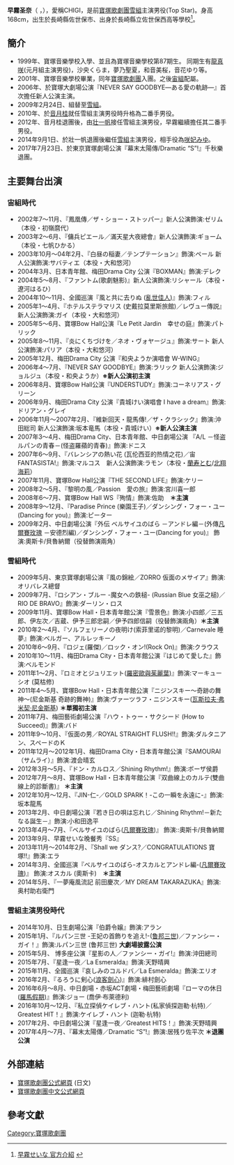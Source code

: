 {{藝人
| 姓名                    = 早霧聖奈
| 原名                    = {{lang|ja|早霧 聖奈<br/>（さぎり せいな）}}
| 羅馬拼音 = Sagiri Seina
| 出生日期                = 9月18日
| 綽號                    = CHIGI
| 職業                    = 舞台[[演員|演員]]
|類型                     = 藝人
| 出生地點                = {{JPN}}
| 教育程度                = 寶塚音樂學校
| yearsactive             = 2001-
}}
'''早霧圣奈'''（{{jpn|j=早霧せいな |hg=さぎり せいな|rm=Sagiri Seina}}
，{{bd||9月18日}}），愛稱CHIGI，是前[[寶塚歌劇團|寶塚歌劇團]][[雪組|雪組]]主演男役(Top Star)。身高168cm，出生於長崎縣佐世保市、出身於長崎縣立佐世保西高等學校<ref>[http://kageki.hankyu.co.jp/star/sagiri_seina.html 早霧せいな 官方介紹 ] {{webarchive|url=https://web.archive.org/web/20160527044847/http://kageki.hankyu.co.jp/star/sagiri_seina.html |date=2016-05-27 }}</ref>。

== 簡介 == 
*1999年、寶塚音樂學校入學、並且為寶塚音樂學校第87期生。 同期生有[[龍真咲|龍真咲]](元月組主演男役)，沙央くらま，夢乃聖夏，和音美桜，音花ゆり等。
*2001年、寶塚音樂學校畢業，同年[[寶塚歌劇團|寶塚歌劇團]]入團。之後[[宙組|宙組]]配屬。
*2006年、於寶塚大劇場公演『NEVER SAY GOODBYE―ある愛の軌跡―』首次擔任新人公演主演。
*2009年2月24日、組替至[[雪組|雪組]]。
*2010年、於[[音月桂|音月桂]]就任雪組主演男役時升格為二番手男役。
*2012年、音月桂退團後，由[[壮一帆|壮一帆]]接任雪組主演男役，早霧繼續擔任其二番手男役。
*2014年9月1日、於壯一帆退團後繼任[[雪組|雪組]]主演男役，相手役為[[咲妃みゆ|咲妃みゆ]]。
*2017年7月23日、於東京寶塚劇場公演『幕末太陽傳/Dramatic “S”!』千秋樂退團。

== 主要舞台出演 ==
===宙組時代===
*2002年7〜11月、『鳳凰傳／ザ・ショー・ストッパー』新人公演飾演:ゼリム（本役・初嶺麿代）
*2003年2〜6月、『傭兵ピエール／滿天星大夜總會』新人公演飾演:ギョーム（本役・七帆ひかる）
*2003年10月〜04年2月、『白昼の稲妻／テンプテーション』飾演:ペール 新人公演飾演:サバティエ（本役・大和悠河）
*2004年3月、日本青年館、梅田Drama City 公演『BOXMAN』飾演:デレク
*2004年5〜8月、『ファントム(歌劇魅影)』新人公演飾演:リシャール（本役・遼河はるひ）
*2004年10〜11月、全國巡演『風と共に去りぬ ([[亂世佳人|亂世佳人]])』飾演:フィル
*2005年1〜4月、『ホテルステラマリス (史戴拉莫里斯旅館)／レヴュー傳説』新人公演飾演:ガイ（本役・大和悠河）
*2005年5〜6月、寶塚Bow Hall公演『Le Petit Jardin　幸せの庭』飾演:パトリック
*2005年8〜11月、『炎にくちづけを／ネオ・ヴォヤージュ』飾演:サート 新人公演飾演:パリア（本役・大和悠河）
*2005年12月、梅田Drama City 公演『和央ようか演唱會 W-WING』
*2006年4〜7月、『NEVER SAY GOODBYE』飾演:ラリック 新人公演飾演:ジョルジュ（本役・和央ようか）'''※新人公演初主演'''
*2006年8月、寶塚Bow Hall公演『UNDERSTUDY』飾演:コーネリアス・グリーン
*2006年9月、梅田Drama City 公演『貴城けい演唱會 I have a dream』飾演:ドリアン・グレイ
*2006年11月～2007年2月、『維新回天・龍馬傳!／ザ・クラシック』飾演:沖田総司 新人公演飾演:坂本竜馬（本役・貴城けい）'''※新人公演主演'''
*2007年3～4月、梅田Drama City、日本青年館、中日劇場公演 『A/L －怪盗ルパンの青春－(怪盗羅蘋的青春)』飾演:ドニス
*2007年6～9月、『バレンシアの熱い花 (瓦伦西亚的热情之花)／宙　FANTASISTA!』飾演:マルコス　新人公演飾演:ラモン（本役・[[蘭寿とむ|蘭寿とむ]]/[[北翔海莉|北翔海莉]]）　
*2007年11月、寶塚Bow Hall公演『THE SECOND LIFE』飾演:ケリー
*2008年2〜5月、『黎明の風／Passion　愛の旅』飾演:宮川喜一郎
*2008年6〜7月、寶塚Bow Hall WS『殉情』飾演:佐助　'''＊主演'''
*2008年9～12月、『Paradise Prince (樂園王子)／ダンシング・フォー・ユー(Dancing for you)』飾演:ピーター
*2009年2月、中日劇場公演『外伝 ベルサイユのばら －アンドレ編－(外傳[[凡爾賽玫瑰|凡爾賽玫瑰]] －安德烈編)／ダンシング・フォー・ユー(Dancing for you)』 飾演:奧斯卡/貝魯納爾（役替飾演兩角）

===雪組時代===
*2009年5月、東京寶塚劇場公演『風の錦絵／ZORRO 仮面のメサイア』飾演:オリバレス總督
*2009年7月、『ロシアン・ブルー -魔女への鉄槌- (Russian Blue 女巫之槌)／RIO DE BRAVO』飾演:ダーリン・ロス
*2009年11月、寶塚Bow Hall・日本青年館公演『雪景色』飾演:小四郎／三五郎、伊左次／吉蔵、伊予三郎忠嗣／伊予四郎信嗣（役替飾演兩角）'''＊主演'''
*2010年2〜4月、『ソルフェリーノの夜明け(索菲里诺的黎明)／Carnevale 睡夢』飾演:ベルガー、アルレッキーノ
*2010年6～9月、『ロジェ(羅傑)／ロック・オン!(Rock On)』飾演:クラウス
*2010年10～11月、梅田Drama City・日本青年館公演『はじめて愛した』飾演:ベルモンド
*2011年1～2月、『ロミオとジュリエット([[羅密歐與茱麗葉|羅密歐與茱麗葉]])』飾演:マーキューシオ (莫枯修)
*2011年4～5月、寶塚Bow Hall・日本青年館公演『ニジンスキー〜奇跡の舞神〜(尼金斯基 奇跡的舞神)』飾演:ヴァーツラフ・ニジンスキー([[瓦斯拉夫·弗米契·尼金斯基|瓦斯拉夫·弗米契·尼金斯基]]) '''＊單獨初主演'''
*2011年7月、梅田藝術劇場公演『ハウ・トゥー・サクシード (How to Succeed)』飾演:バド
*2011年9～10月、『仮面の男／ROYAL STRAIGHT FLUSH!!』飾演:ダルタニアン、スペードのＫ
*2011年12月～2012年1月、梅田Drama City・日本青年館公演『SAMOURAI（サムライ）』飾演:渡会晴玄
*2012年3月～5月、『ドン・カルロス／Shining Rhythm!』飾演:ポーザ侯爵
*2012年7月～8月、寶塚Bow Hall・日本青年館公演『双曲線上のカルテ(雙曲線上的診斷書)』 '''＊主演'''　
*2012年10月～12月、『JIN-仁-／GOLD SPARK！-この一瞬を永遠に-』飾演:坂本龍馬
*2013年2月、中日劇場公演『若き日の唄は忘れじ／Shining Rhythm!－新たなる誕生－』飾演:小和田逸平
*2013年4月～7月、『ベルサイユのばら([[凡爾賽玫瑰|凡爾賽玫瑰]])』 飾演::奧斯卡/貝魯納爾
*2013年9月、早霧せいな晚餐秀『SS』
*2013年11月～2014年2月、『Shall we ダンス?／CONGRATULATIONS 寶塚!!』飾演:エラ
*2014年3月、全國巡演『ベルサイユのばら-オスカルとアンドレ編-([[凡爾賽玫瑰|凡爾賽玫瑰]])』 飾演:オスカル (奧斯卡)　'''＊主演'''
*2014年5月、『一夢庵風流記 前田慶次／MY DREAM TAKARAZUKA』飾演:奥村助右衛門

=== 雪組主演男役時代 ===
*2014年10月、日生劇場公演『伯爵令嬢』飾演:アラン
*2015年1月、『ルパン三世 -王妃の首飾りを追え!-([[鲁邦三世|鲁邦三世]])／ファンシー・ガイ！』飾演:ルパン三世 (鲁邦三世) '''大劇場披露公演'''
*2015年5月、 博多座公演『星影の人／ファンシー・ガイ!』飾演:沖田總司
*2015年7月、『星逢一夜／La Esmeralda』飾演:天野晴興
*2015年11月、全國巡演『哀しみのコルドバ／La Esmeralda』飾演:エリオ
*2016年2月、『るろうに剣心([[浪客劍心|浪客劍心]])』飾演:緋村劍心
*2016年6月～8月、中日劇場・赤坂ACT劇場・梅田藝術劇場『ローマの休日([[羅馬假期|羅馬假期]])』飾演:ジョー (喬伊·布萊德利) 
*2016年10月～12月、『私立探偵ケイレブ・ハント(私家偵探迦勒‧杭特)／Greatest HIT！』飾演:ケイレブ・ハント (迦勒‧杭特)
*2017年2月、中日劇場公演『星逢一夜／Greatest HITS！』飾演:天野晴興 
*2017年4月～7月、『幕末太陽傳／Dramatic “S”!』飾演:居残り佐平次 '''＊退團公演'''　

==外部連結==
*[http://kageki.hankyu.co.jp 寶塚歌劇團公式網頁] {{Wayback|url=http://kageki.hankyu.co.jp/ |date=20160707121951 }} (日文)
*[http://takarazukarevue.tw/index.html 寶塚歌劇團中文公式網頁] {{Wayback|url=http://takarazukarevue.tw/index.html |date=20160601234236 }}

==參考文獻==
{{Reflist}}

{{寶塚歌劇團雪組主演男役|2014.9.1 - 2017.7.23}}
[[Category:寶塚歌劇團|Category:寶塚歌劇團]]